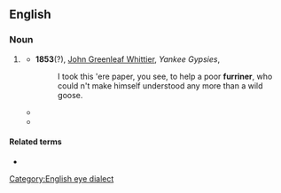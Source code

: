 ==English==

===Noun===
{{en-noun}}

# {{lb|en|Now|_|chiefly|_|pejorative}} {{form of|dialectal [[variant]]|foreigner|lang=en}}
#* '''1853'''(?), [[w:John Greenleaf Whittier|John Greenleaf Whittier]], ''Yankee Gypsies'',
#*: I took this 'ere paper, you see, to help a poor '''furriner''', who could n't make himself understood any more than a wild goose.
#* {{quote-text|lang=en|year=1885|author={{w|Bret Harte}}|title=By Shore and Sedge|passage=Thar ain't no place whar you haven't as much right to go ez any other man; thar ain't any man, '''furriner''' or Amerykan, young or old, dyed or undyed, ez hev got any better rights.}}
#* {{quote-text|lang=en|year=1905|author=[[w:Emma Orczy|Baroness Emmuska Orczy]]|title=The Scarlet Pimpernel|passage=Just fancy ME bein' talked over by any God-forsaken '''furriner'''!}}

====Related terms====
* {{l|en|furrin}}

[[Category:English eye dialect]]
